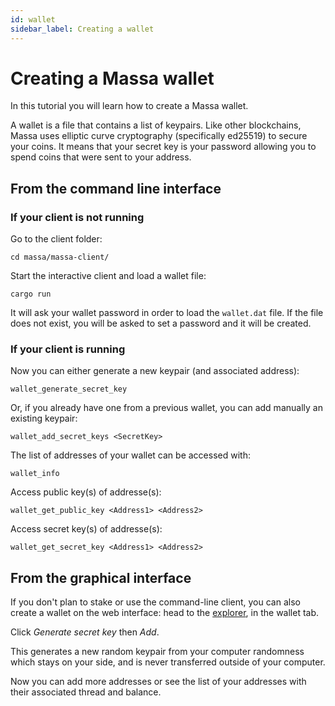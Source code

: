 ```yaml
---
id: wallet
sidebar_label: Creating a wallet
---
```


# Creating a Massa wallet

In this tutorial you will learn how to create a Massa wallet.

A wallet is a file that contains a list of keypairs. Like other blockchains, Massa uses elliptic curve cryptography
(specifically ed25519) to secure your coins. It means that your secret key is your password allowing you to spend coins
that were sent to your address.

## From the command line interface

### If your client is not running

Go to the client folder:

```shell
cd massa/massa-client/
```

Start the interactive client and load a wallet file:

```shell
cargo run
```

It will ask your wallet password in order to load the `wallet.dat` file. If the file does not exist, you will be asked
to set a password and it will be created.

### If your client is running

Now you can either generate a new keypair (and associated address):

```shell
wallet_generate_secret_key
```

Or, if you already have one from a previous wallet, you can add manually an existing keypair:

```shell
wallet_add_secret_keys <SecretKey>
```

The list of addresses of your wallet can be accessed with:

```shell
wallet_info
```

Access public key(s) of addresse(s):

```shell
wallet_get_public_key <Address1> <Address2>
```

Access secret key(s) of addresse(s):

```shell
wallet_get_secret_key <Address1> <Address2>
```

## From the graphical interface

If you don't plan to stake or use the command-line client, you can also create a wallet on the web interface: head to
the [explorer](https://test.massa.net/), in the wallet tab.

Click *Generate secret key* then *Add*.

This generates a new random keypair from your computer randomness which stays on your side, and is never transferred
outside of your computer.

Now you can add more addresses or see the list of your addresses with their associated thread and balance.
